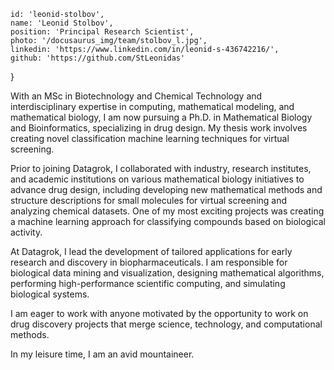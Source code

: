 
    id: 'leonid-stolbov',
    name: 'Leonid Stolbov',
    position: 'Principal Research Scientist',
    photo: '/docusaurus_img/team/stolbov_l.jpg',
    linkedin: 'https://www.linkedin.com/in/leonid-s-436742216/',
    github: 'https://github.com/StLeonidas'
}

<Card meta={meta}>

With an MSc in Biotechnology and Chemical Technology and interdisciplinary expertise in computing, mathematical modeling, and mathematical biology, I am now pursuing a Ph.D. in Mathematical Biology and Bioinformatics, specializing in drug design. My thesis work involves creating novel classification machine learning techniques for virtual screening.

Prior to joining Datagrok, I collaborated with industry, research institutes, and academic institutions on various mathematical biology initiatives to advance drug design, including developing new mathematical methods and structure descriptions for small molecules for virtual screening and analyzing chemical datasets. One of my most exciting projects was creating a machine learning approach for classifying compounds based on biological activity.

At Datagrok, I lead the development of tailored applications for early research and discovery in biopharmaceuticals. I am responsible for biological data mining and visualization, designing mathematical algorithms, performing high-performance scientific computing, and simulating biological systems.

I am eager to work with anyone motivated by the opportunity to work on drug discovery projects that merge science, technology, and computational methods.

In my leisure time, I am an avid mountaineer.

</Card>